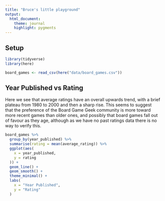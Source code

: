 ```yaml
---
title: "Bruce's little playground"
output:
  html_document:
    theme: journal
    highlight: pygments
---
```


## Setup

```r
library(tidyverse)
library(here)
```

```r
board_games <- read_csv(here("data/board_games.csv"))
```

## Year Published vs Rating

Here we see that average ratings have an overall upwards trend, with a brief plateau from 1980 to 2000 and then a sharp rise. This seems to suggest that the preference of the Board Game Geek community is more toward more recent games than older ones, and possibly that board games fall out of favour as they age, although as we have no past ratings data there is no way to verify this.

```r
board_games %>%
  group_by(year_published) %>%
  summarise(rating = mean(average_rating)) %>%
  ggplot(aes(
    x = year_published,
    y = rating
  )) +
  geom_line() +
  geom_smooth() +
  theme_minimal() +
  labs(
    x = "Year Published",
    y = "Rating"
  )
```
